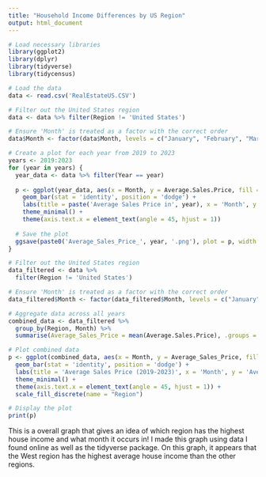 ```yaml
---
title: "Household Income Differences by US Region"
output: html_document
---
```


```r
# Load necessary libraries
library(ggplot2)
library(dplyr)
library(tidyverse)
library(tidycensus)

# Load the data
data <- read.csv('RealEstateUS.CSV')
```

```r
# Filter out the United States region
data <- data %>% filter(Region != 'United States')

# Ensure 'Month' is treated as a factor with the correct order
data$Month <- factor(data$Month, levels = c("January", "February", "March", "April", "May", "June", "July", "August", "September", "October", "November", "December"))

# Create a plot for each year from 2019 to 2023
years <- 2019:2023
for (year in years) {
  year_data <- data %>% filter(Year == year)
  
  p <- ggplot(year_data, aes(x = Month, y = Average.Sales.Price, fill = Region)) +
    geom_bar(stat = 'identity', position = 'dodge') +
    labs(title = paste('Average Sales Price in', year), x = 'Month', y = 'Average Sales Price') +
    theme_minimal() +
    theme(axis.text.x = element_text(angle = 45, hjust = 1))
  
  # Save the plot
  ggsave(paste0('Average_Sales_Price_', year, '.png'), plot = p, width = 10, height = 6)
}

```

```r
# Filter out the United States region
data_filtered <- data %>% 
  filter(Region != 'United States')

# Ensure 'Month' is treated as a factor with the correct order
data_filtered$Month <- factor(data_filtered$Month, levels = c("January", "February", "March", "April", "May", "June", "July", "August", "September", "October", "November", "December"))

# Aggregate data across all years
combined_data <- data_filtered %>% 
  group_by(Region, Month) %>% 
  summarise(Average_Sales_Price = mean(Average.Sales.Price), .groups = 'drop')

# Plot combined data
p <- ggplot(combined_data, aes(x = Month, y = Average_Sales_Price, fill = Region)) +
  geom_bar(stat = 'identity', position = 'dodge') +
  labs(title = 'Average Sales Price (2019-2023)', x = 'Month', y = 'Average Sales Price') +
  theme_minimal() +
  theme(axis.text.x = element_text(angle = 45, hjust = 1)) +
  scale_fill_discrete(name = "Region")

# Display the plot
print(p)
```


This is a overall graph that gives an idea of which region has the highest house income and what month it occurs in! I made this graph using data I found online as well as the tidyverse package. On this graph, it appears that the West region has the highest average house income than the other regions.
